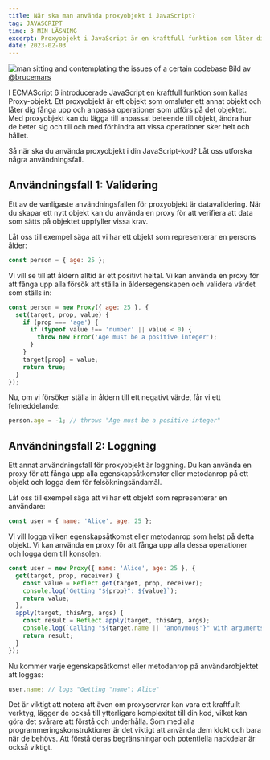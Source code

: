```yaml
---
title: När ska man använda proxyobjekt i JavaScript?
tag: JAVASCRIPT
time: 3 MIN LÄSNING
excerpt: Proxyobjekt i JavaScript är en kraftfull funktion som låter dig fånga upp och anpassa operationer som utförs på objekt. I det här inlägget kommer vi att utforska när och hur du ska använda proxyobjekt i din JavaScript-kod.
date: 2023-02-03
---
```


![man sitting and contemplating the issues of a certain codebase](https://images.unsplash.com/photo-1518644730709-0835105d9daa?ixlib=rb-4.0.3&ixid=MnwxMjA3fDB8MHxwaG90by1wYWdlfHx8fGVufDB8fHx8&auto=format&fit=crop&w=2670&q=80)
Bild av [@brucemars](https://unsplash.com/@brucemars)

I ECMAScript 6 introducerade JavaScript en kraftfull funktion som kallas Proxy-objekt. Ett proxyobjekt är ett objekt som omsluter ett annat objekt och låter dig fånga upp och anpassa operationer som utförs på det objektet. Med proxyobjekt kan du lägga till anpassat beteende till objekt, ändra hur de beter sig och till och med förhindra att vissa operationer sker helt och hållet.

Så när ska du använda proxyobjekt i din JavaScript-kod? Låt oss utforska några användningsfall.

## Användningsfall 1: Validering

Ett av de vanligaste användningsfallen för proxyobjekt är datavalidering. När du skapar ett nytt objekt kan du använda en proxy för att verifiera att data som sätts på objektet uppfyller vissa krav.

Låt oss till exempel säga att vi har ett objekt som representerar en persons ålder:

```JavaScript
const person = { age: 25 };
```

Vi vill se till att åldern alltid är ett positivt heltal. Vi kan använda en proxy för att fånga upp alla försök att ställa in åldersegenskapen och validera värdet som ställs in:

```JavaScript
const person = new Proxy({ age: 25 }, {
  set(target, prop, value) {
    if (prop === 'age') {
      if (typeof value !== 'number' || value < 0) {
        throw new Error('Age must be a positive integer');
      }
    }
    target[prop] = value;
    return true;
  }
});
```

Nu, om vi försöker ställa in åldern till ett negativt värde, får vi ett felmeddelande:

```JavaScript
person.age = -1; // throws "Age must be a positive integer"
```

## Användningsfall 2: Loggning

Ett annat användningsfall för proxyobjekt är loggning. Du kan använda en proxy för att fånga upp alla egenskapsåtkomster eller metodanrop på ett objekt och logga dem för felsökningsändamål.

Låt oss till exempel säga att vi har ett objekt som representerar en användare:

```Javascript
const user = { name: 'Alice', age: 25 };
```

Vi vill logga vilken egenskapsåtkomst eller metodanrop som helst på detta objekt. Vi kan använda en proxy för att fånga upp alla dessa operationer och logga dem till konsolen:

```Javascript
const user = new Proxy({ name: 'Alice', age: 25 }, {
  get(target, prop, receiver) {
    const value = Reflect.get(target, prop, receiver);
    console.log(`Getting "${prop}": ${value}`);
    return value;
  },
  apply(target, thisArg, args) {
    const result = Reflect.apply(target, thisArg, args);
    console.log(`Calling "${target.name || 'anonymous'}" with arguments: ${args}`);
    return result;
  }
});
```

Nu kommer varje egenskapsåtkomst eller metodanrop på användarobjektet att loggas:

```Javascript
user.name; // logs "Getting "name": Alice"
```

Det är viktigt att notera att även om proxyservrar kan vara ett kraftfullt verktyg, lägger de också till ytterligare komplexitet till din kod, vilket kan göra det svårare att förstå och underhålla. Som med alla programmeringskonstruktioner är det viktigt att använda dem klokt och bara när de behövs. Att förstå deras begränsningar och potentiella nackdelar är också viktigt.
